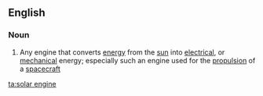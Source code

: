 ==English==

===Noun===
{{wikipedia|Solar Engine}}
{{en-noun}}

# Any engine that converts [[energy]] from the [[sun]] into [[electrical]], or [[mechanical]] energy; especially such an engine used for the [[propulsion]] of a [[spacecraft]]

[[ta:solar engine]]
